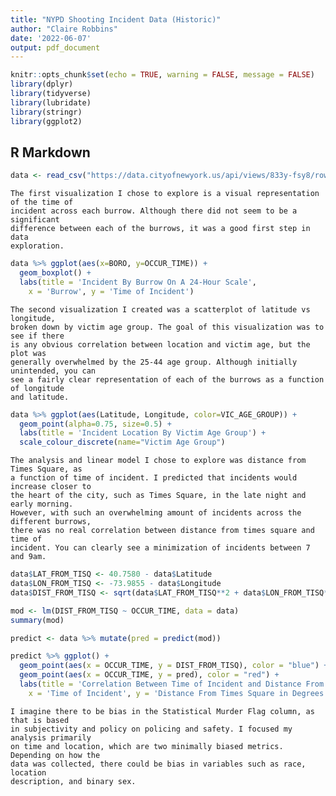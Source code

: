 ```yaml
---
title: "NYPD Shooting Incident Data (Historic)"
author: "Claire Robbins"
date: '2022-06-07'
output: pdf_document
---
```


```r
knitr::opts_chunk$set(echo = TRUE, warning = FALSE, message = FALSE)
library(dplyr)
library(tidyverse)
library(lubridate)
library(stringr)
library(ggplot2)
```

## R Markdown

```r
data <- read_csv("https://data.cityofnewyork.us/api/views/833y-fsy8/rows.csv?accessType=DOWNLOAD")
```

```text
The first visualization I chose to explore is a visual representation of the time of
incident across each burrow. Although there did not seem to be a significant
difference between each of the burrows, it was a good first step in data
exploration.
```

```r
data %>% ggplot(aes(x=BORO, y=OCCUR_TIME)) +
  geom_boxplot() +
  labs(title = 'Incident By Burrow On A 24-Hour Scale',
    x = 'Burrow', y = 'Time of Incident')
```

```text
The second visualization I created was a scatterplot of latitude vs longitude,
broken down by victim age group. The goal of this visualization was to see if there
is any obvious correlation between location and victim age, but the plot was
generally overwhelmed by the 25-44 age group. Although initially unintended, you can
see a fairly clear representation of each of the burrows as a function of longitude
and latitude.
```

```r
data %>% ggplot(aes(Latitude, Longitude, color=VIC_AGE_GROUP)) +
  geom_point(alpha=0.75, size=0.5) +
  labs(title = 'Incident Location By Victim Age Group') +
  scale_colour_discrete(name="Victim Age Group")
```

```text
The analysis and linear model I chose to explore was distance from Times Square, as
a function of time of incident. I predicted that incidents would increase closer to
the heart of the city, such as Times Square, in the late night and early morning.
However, with such an overwhelming amount of incidents across the different burrows,
there was no real correlation between distance from times square and time of
incident. You can clearly see a minimization of incidents between 7 and 9am.
```

```r
data$LAT_FROM_TISQ <- 40.7580 - data$Latitude
data$LON_FROM_TISQ <- -73.9855 - data$Longitude
data$DIST_FROM_TISQ <- sqrt(data$LAT_FROM_TISQ**2 + data$LON_FROM_TISQ**2)

mod <- lm(DIST_FROM_TISQ ~ OCCUR_TIME, data = data)
summary(mod)

predict <- data %>% mutate(pred = predict(mod))

predict %>% ggplot() +
  geom_point(aes(x = OCCUR_TIME, y = DIST_FROM_TISQ), color = "blue") +
  geom_point(aes(x = OCCUR_TIME, y = pred), color = "red") +
  labs(title = 'Correlation Between Time of Incident and Distance From Times Square',
    x = 'Time of Incident', y = 'Distance From Times Square in Degrees')
```

```text
I imagine there to be bias in the Statistical Murder Flag column, as that is based
in subjectivity and policy on policing and safety. I focused my analysis primarily
on time and location, which are two minimally biased metrics. Depending on how the
data was collected, there could be bias in variables such as race, location
description, and binary sex.
```
